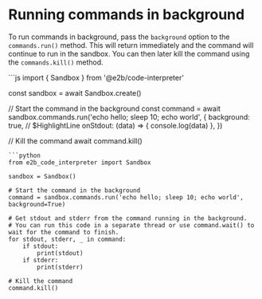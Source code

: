 # Running commands in background

To run commands in background, pass the `background` option to the `commands.run()` method. This will return immediately and the command will continue to run in the sandbox.
You can then later kill the command using the `commands.kill()` method.

<CodeGroup>
```js
import { Sandbox } from '@e2b/code-interpreter'

const sandbox = await Sandbox.create()

// Start the command in the background
const command = await sandbox.commands.run('echo hello; sleep 10; echo world', {
  background: true, // $HighlightLine
  onStdout: (data) => {
    console.log(data)
  },
})

// Kill the command
await command.kill()
```
```python
from e2b_code_interpreter import Sandbox

sandbox = Sandbox()

# Start the command in the background
command = sandbox.commands.run('echo hello; sleep 10; echo world', background=True)

# Get stdout and stderr from the command running in the background.
# You can run this code in a separate thread or use command.wait() to wait for the command to finish.
for stdout, stderr, _ in command:
    if stdout:
        print(stdout)
    if stderr:
        print(stderr)

# Kill the command
command.kill()
```
</CodeGroup>

